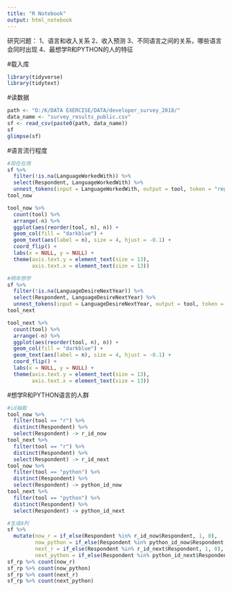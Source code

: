 ---
title: "R Notebook"
output: html_notebook
---

研究问题：
1、语言和收入关系
2、收入预测
3、不同语言之间的关系，哪些语言会同时出现
4、最想学R和PYTHON的人的特征


#载入库
```{r}
library(tidyverse)
library(tidytext)
```

#读数据
```{r}
path <- "D:/K/DATA EXERCISE/DATA/developer_survey_2018/"
data_name <- "survey_results_public.csv"
sf <- read_csv(paste0(path, data_name))
sf
glimpse(sf)
```

#语言流行程度
```{r, fig.height=12, fig.width=15}
#现在在用
sf %>% 
  filter(!is.na(LanguageWorkedWith)) %>% 
  select(Respondent, LanguageWorkedWith) %>% 
  unnest_tokens(input = LanguageWorkedWith, output = tool, token = "regex", pattern = ";") -> tool_now #按特定标点符号分行
tool_now

tool_now %>% 
  count(tool) %>% 
  arrange(-n) %>% 
  ggplot(aes(reorder(tool, n), n)) +
  geom_col(fill = "darkblue") + 
  geom_text(aes(label = n), size = 4, hjust = -0.1) +
  coord_flip() +
  labs(x = NULL, y = NULL) +
  theme(axis.text.y = element_text(size = 13),
        axis.text.x = element_text(size = 13)) 

#明年想学
sf %>% 
  filter(!is.na(LanguageDesireNextYear)) %>% 
  select(Respondent, LanguageDesireNextYear) %>% 
  unnest_tokens(input = LanguageDesireNextYear, output = tool, token = "regex", pattern = ";") -> tool_next #按特定标点符号分行
tool_next

tool_next %>% 
  count(tool) %>% 
  arrange(-n) %>% 
  ggplot(aes(reorder(tool, n), n)) +
  geom_col(fill = "darkblue") + 
  geom_text(aes(label = n), size = 4, hjust = -0.1) +
  coord_flip() +
  labs(x = NULL, y = NULL) +
  theme(axis.text.y = element_text(size = 13),
        axis.text.x = element_text(size = 13)) 
```

#想学R和PYTHON语言的人群
```{r}
#id抽取
tool_now %>% 
  filter(tool == "r") %>% 
  distinct(Respondent) %>% 
  select(Respondent) -> r_id_now
tool_next %>% 
  filter(tool == "r") %>% 
  distinct(Respondent) %>% 
  select(Respondent) -> r_id_next
tool_now %>% 
  filter(tool == "python") %>% 
  distinct(Respondent) %>% 
  select(Respondent) -> python_id_now
tool_next %>% 
  filter(tool == "python") %>% 
  distinct(Respondent) %>% 
  select(Respondent) -> python_id_next

#生成4列
sf %>% 
  mutate(now_r = if_else(Respondent %in% r_id_now$Respondent, 1, 0),
         now_python = if_else(Respondent %in% python_id_now$Respondent, 1, 0),
         next_r = if_else(Respondent %in% r_id_next$Respondent, 1, 0),
         next_python = if_else(Respondent %in% python_id_next$Respondent, 1, 0)) -> sf_rp
sf_rp %>% count(now_r)
sf_rp %>% count(now_python)
sf_rp %>% count(next_r)
sf_rp %>% count(next_python)
```

```{r}

```

